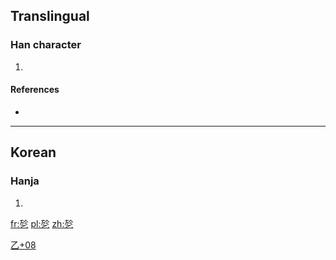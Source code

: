 ==Translingual==

===Han character===
{{Han char|rn=5|rad=乙|as=08|sn=9|four=|canj=卜卜弓 (YYN)|ids=⿱[[於]][[乙]]}}

# {{defn|Han|sort=乙08}}

====References====
* {{Han ref|kx=0084.241|dj=0171.330|hdz=10056.051|uh=4E7B|ud=20091}}

----

==Korean==

===Hanja===
{{ko-hanja|hangeul=[[얼]]|rv=eol|mr=ŏl}}

# {{defn|lang=ko|sort=乙08}}

[[Category:Korean-only CJKV Characters|乙+08]]

[[fr:乻]]
[[pl:乻]]
[[zh:乻]]